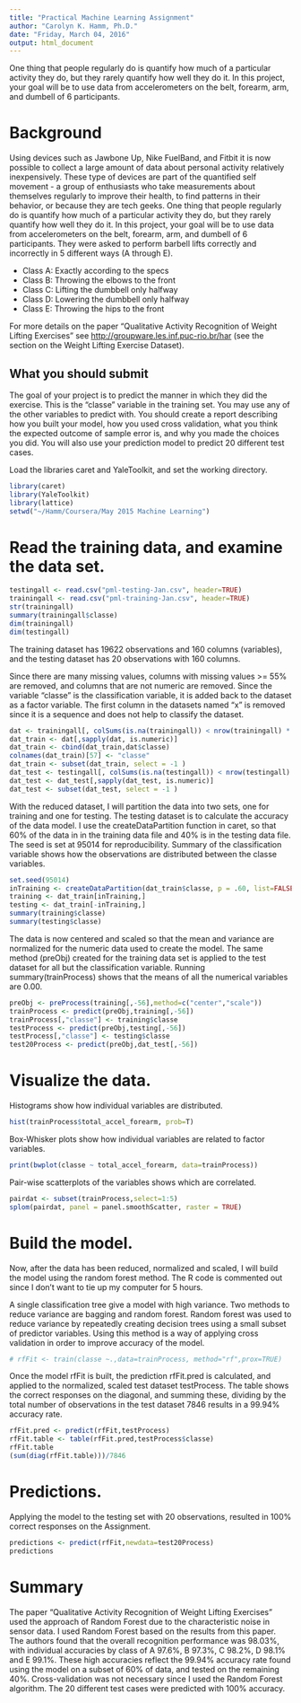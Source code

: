 ---
title: "Practical Machine Learning Assignment"
author: "Carolyn K. Hamm, Ph.D."
date: "Friday, March 04, 2016"
output: html_document
---

One thing that people regularly do is quantify how much of a particular activity they do, but they rarely quantify how well they do it. In this project, your goal will be to use data from accelerometers on the belt, forearm, arm, and dumbell of 6 participants.

# Background

Using devices such as Jawbone Up, Nike FuelBand, and Fitbit it is now possible to collect a large amount of data about personal activity relatively inexpensively. These type of devices are part of the quantified self movement - a group of enthusiasts who take measurements about themselves regularly to improve their health, to find patterns in their behavior, or because they are tech geeks. One thing that people regularly do is quantify how much of a particular activity they do, but they rarely quantify how well they do it. In this project, your goal will be to use data from accelerometers on the belt, forearm, arm, and dumbell of 6 participants. They were asked to perform barbell lifts correctly and incorrectly in 5 different ways (A through E). 

* Class A: Exactly according to the specs
* Class B: Throwing the elbows to the front
* Class C: Lifting the dumbbell only halfway
* Class D: Lowering the dumbbell only halfway
* Class E: Throwing the hips to the front

For more details on the paper "Qualitative Activity Recognition of Weight Lifting Exercises" see <http://groupware.les.inf.puc-rio.br/har> (see the section on the Weight Lifting Exercise Dataset).

## What you should submit

The goal of your project is to predict the manner in which they did the exercise. This is the "classe" variable in the training set. You may use any of the other variables to predict with. You should create a report describing how you built your model, how you used cross validation, what you think the expected outcome of sample error is, and why you made the choices you did. You will also use your prediction model to predict 20 different test cases.

Load the libraries caret and YaleToolkit, and set the working directory.
```{r, echo=FALSE}
library(caret)
library(YaleToolkit)
library(lattice)
setwd("~/Hamm/Coursera/May 2015 Machine Learning")
```

# Read the training data, and examine the data set.

```{r}
testingall <- read.csv("pml-testing-Jan.csv", header=TRUE)
trainingall <- read.csv("pml-training-Jan.csv", header=TRUE)
str(trainingall)
summary(trainingall$classe)
dim(trainingall)
dim(testingall)
```

The training dataset has 19622 observations and 160 columns (variables), and 
the testing dataset has 20 observations with 160 columns.

Since there are many missing values, columns with missing values >= 55% are removed, and 
columns that are not numeric are removed.  Since the variable "classe" is the classification
variable, it is added back to the dataset as a factor variable.  The first column in the datasets named "x" is removed since it is a sequence and does not help to classify the dataset.

```{r}
dat <- trainingall[, colSums(is.na(trainingall)) < nrow(trainingall) * 0.55]
dat_train <- dat[,sapply(dat, is.numeric)]
dat_train <- cbind(dat_train,dat$classe)
colnames(dat_train)[57] <- "classe"
dat_train <- subset(dat_train, select = -1 )
dat_test <- testingall[, colSums(is.na(testingall)) < nrow(testingall) * 0.55]
dat_test <- dat_test[,sapply(dat_test, is.numeric)]
dat_test <- subset(dat_test, select = -1 )

```

With the reduced dataset, I will partition the data into two sets, one for training and one for testing.  The testing dataset is to calculate the accuracy of the data model.  I use the createDataPartition function in caret, so that 60% of the data in in the training data file and 40% is in the testing data file.  The seed is set at 95014 for reproducibility.  Summary of the classification variable shows how the observations are distributed between the classe variables.

```{r}
set.seed(95014)
inTraining <- createDataPartition(dat_train$classe, p = .60, list=FALSE)
training <- dat_train[inTraining,]
testing <- dat_train[-inTraining,]
summary(training$classe)
summary(testing$classe)
```

The data is now centered and scaled so that the mean and variance are normalized for the numeric data used to create the model.  The same method (preObj) created for the training data set is applied to the test dataset for all but the classification variable.  Running summary(trainProcess) shows that the means of all the numerical variables are 0.00.


```{r}
preObj <- preProcess(training[,-56],method=c("center","scale"))
trainProcess <- predict(preObj,training[,-56])
trainProcess[,"classe"] <- training$classe
testProcess <- predict(preObj,testing[,-56])
testProcess[,"classe"] <- testing$classe
test20Process <- predict(preObj,dat_test[,-56])

```

# Visualize the data. 

Histograms show how individual variables are distributed.


```{r}
hist(trainProcess$total_accel_forearm, prob=T)

```

Box-Whisker plots show how individual variables are related to factor variables.  

```{r}
print(bwplot(classe ~ total_accel_forearm, data=trainProcess))

```


Pair-wise scatterplots of the variables shows which are correlated.  

```{r}
pairdat <- subset(trainProcess,select=1:5)
splom(pairdat, panel = panel.smoothScatter, raster = TRUE)

```

# Build the model.

Now, after the data has been reduced, normalized and scaled, I will build the model using the random forest method.  The R code is commented out since I don't want to tie up my computer for 5 hours.

A single classification tree give a model with high variance.  Two methods to reduce variance are bagging and random forest.  Random forest was used to reduce variance by repeatedly creating decision trees using a small subset of predictor variables.  Using this method is a way of applying cross validation in order to improve accuracy of the model.

```{r}
# rfFit <- train(classe ~.,data=trainProcess, method="rf",prox=TRUE)

```
Once the model rfFit is built, the prediction rfFit.pred is calculated, and applied to the normalized, scaled test dataset testProcess.  The table shows the correct responses on the diagonal, and summing these, dividing by the total number of observations in the test dataset 7846 results in a 99.94% accuracy rate.  

```{r}
rfFit.pred <- predict(rfFit,testProcess)
rfFit.table <- table(rfFit.pred,testProcess$classe)
rfFit.table
(sum(diag(rfFit.table)))/7846

```

# Predictions.

Applying the model to the testing set with 20 observations, resulted in 100% correct responses on the Assignment.

```{r}
predictions <- predict(rfFit,newdata=test20Process)
predictions

```

# Summary

The paper "Qualitative Activity Recognition of Weight Lifting Exercises" used the approach of Random Forest due to the characteristic noise in sensor data. I used Random Forest based on the results from this paper. The authors found that the overall recognition performance was 98.03%, with individual accuracies by class of A 97.6%, B 97.3%, C 98.2%, D 98.1% and E 99.1%.  These high accuracies reflect the 99.94% accuracy rate found using the model on a subset of 60% of data, and tested on the remaining 40%.  Cross-validation was not necessary since I used the Random Forest algorithm.  The 20 different test cases were predicted with 100% accuracy.